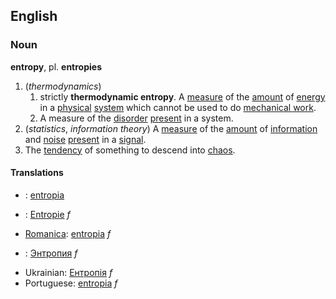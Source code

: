 == English ==
=== Noun ===
'''entropy''', pl. '''entropies'''

# (''thermodynamics'')
## strictly '''thermodynamic entropy'''. A [[measure]] of the [[amount]] of [[energy]] in a [[physical]] [[system]] which cannot be used to do [[mechanical work]].
## A measure of the [[disorder]] [[present]] in a system.
# (''statistics'', ''information theory'') A [[measure]] of the [[amount]] of [[information]] and [[noise]] [[present]] in a [[signal]].
# The [[tendency]] of something to descend into [[chaos]].

==== Translations ====
*{{fi}}: [[entropia]]
*{{de}}: [[Entropie]] ''f''
*[[Romanica]]: [[entropia]] ''f''
*{{ru}}: [[Энтропия]] ''f''
* Ukrainian: [[Ентропія]] ''f''
* Portuguese: [[entropia]] ''f''